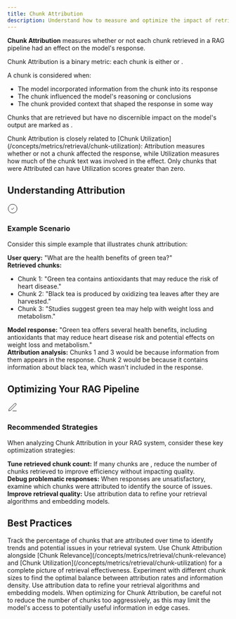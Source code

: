 ```yaml
---
title: Chunk Attribution
description: Understand how to measure and optimize the impact of retrieved chunks in your RAG pipeline
---
```



<DefinitionCard>
  <strong>Chunk Attribution</strong> measures whether or not each chunk retrieved in a RAG pipeline had an effect on the model's response.
</DefinitionCard>

Chunk Attribution is a binary metric: each chunk is either <Pill label="Attributed" /> or <Pill label="Not Attributed" />.

A chunk is considered <Pill label="Attributed" /> when:
- The model incorporated information from the chunk into its response
- The chunk influenced the model's reasoning or conclusions
- The chunk provided context that shaped the response in some way

Chunks that are retrieved but have no discernible impact on the model's output are marked as <Pill label="Not Attributed" />.

<Callout type="info">
  Chunk Attribution is closely related to [Chunk Utilization](/concepts/metrics/retrieval/chunk-utilization): Attribution measures whether or not a chunk affected the response, while Utilization measures how much of the chunk text was involved in the effect. Only chunks that were Attributed can have Utilization scores greater than zero.
</Callout>

## Understanding Attribution

<Card>
  <div style={{display: 'flex', alignItems: 'center', gap: '0.5rem', marginBottom: '0.75rem'}}>
    <div style={{fontSize: '1.25rem', color: 'var(--primary-color)'}}>
      <svg xmlns="http://www.w3.org/2000/svg" width="24" height="24" viewBox="0 0 24 24" fill="none" stroke="currentColor" strokeWidth="2" strokeLinecap="round" strokeLinejoin="round">
        <path d="M12 22c5.523 0 10-4.477 10-10S17.523 2 12 2 2 6.477 2 12s4.477 10 10 10z"></path>
        <path d="m9 12 2 2 4-4"></path>
      </svg>
    </div>
    <h3 style={{margin: 0, fontSize: '1.25rem', fontWeight: '600'}}>Example Scenario</h3>
  </div>
  
  Consider this simple example that illustrates chunk attribution:
      
  <div style={{marginTop: '1rem', paddingTop: '0.75rem', borderTop: '1px solid rgba(209, 213, 219, 0.33)'}}>
    <strong>User query:</strong> "What are the health benefits of green tea?"
  </div>
  
  <div style={{marginTop: '0.75rem', paddingTop: '0.75rem', borderTop: '1px solid rgba(209, 213, 219, 0.33)'}}>
    <strong>Retrieved chunks:</strong>
    <ul style={{marginTop: '0.5rem'}}>
      <li>Chunk 1: "Green tea contains antioxidants that may reduce the risk of heart disease."</li>
      <li>Chunk 2: "Black tea is produced by oxidizing tea leaves after they are harvested."</li>
      <li>Chunk 3: "Studies suggest green tea may help with weight loss and metabolism."</li>
    </ul>
  </div>
  
  <div style={{marginTop: '0.75rem', paddingTop: '0.75rem', borderTop: '1px solid rgba(209, 213, 219, 0.33)'}}>
    <strong>Model response:</strong> "Green tea offers several health benefits, including antioxidants that may reduce heart disease risk and potential effects on weight loss and metabolism."
  </div>
  
  <div style={{marginTop: '1rem', paddingTop: '0.75rem', borderTop: '1px solid rgba(209, 213, 219, 0.33)'}}>
    <strong>Attribution analysis:</strong> Chunks 1 and 3 would be <Pill label="Attributed" /> because information from them appears in the response. Chunk 2 would be <Pill label="Not Attributed" /> because it contains information about black tea, which wasn't included in the response.
  </div>
</Card>

## Optimizing Your RAG Pipeline

<Card>
  <div style={{display: 'flex', alignItems: 'center', gap: '0.5rem', marginBottom: '0.75rem'}}>
    <div style={{fontSize: '1.25rem', color: 'var(--primary-color)'}}>
      <svg xmlns="http://www.w3.org/2000/svg" width="24" height="24" viewBox="0 0 24 24" fill="none" stroke="currentColor" strokeWidth="2" strokeLinecap="round" strokeLinejoin="round">
        <path d="M12 20h9"></path><path d="M16.5 3.5a2.121 2.121 0 0 1 3 3L7 19l-4 1 1-4L16.5 3.5z"></path>
      </svg>
    </div>
    <h3 style={{margin: 0, fontSize: '1.25rem', fontWeight: '600'}}>Recommended Strategies</h3>
  </div>
  
  When analyzing Chunk Attribution in your RAG system, consider these key optimization strategies:
      
  <div style={{marginTop: '1rem', paddingTop: '0.75rem', borderTop: '1px solid rgba(209, 213, 219, 0.33)'}}>
    <strong>Tune retrieved chunk count:</strong> If many chunks are <Pill label="Not Attributed" />, reduce the number of chunks retrieved to improve efficiency without impacting quality.
  </div>
  
  <div style={{marginTop: '0.75rem', paddingTop: '0.75rem', borderTop: '1px solid rgba(209, 213, 219, 0.33)'}}>
    <strong>Debug problematic responses:</strong> When responses are unsatisfactory, examine which chunks were attributed to identify the source of issues.
  </div>
  
  <div style={{marginTop: '0.75rem', paddingTop: '0.75rem', borderTop: '1px solid rgba(209, 213, 219, 0.33)'}}>
    <strong>Improve retrieval quality:</strong> Use attribution data to refine your retrieval algorithms and embedding models.
  </div>
</Card>

## Best Practices

<CardGroup cols={2}>
  <Card title="Monitor Attribution Rates" icon="chart-line">
    Track the percentage of chunks that are attributed over time to identify trends and potential issues in your retrieval system.
  </Card>
  <Card title="Balance with Other Metrics" icon="scale-balanced">
    Use Chunk Attribution alongside [Chunk Relevance](/concepts/metrics/retrieval/chunk-relevance) and [Chunk Utilization](/concepts/metrics/retrieval/chunk-utilization) for a complete picture of retrieval effectiveness.
  </Card>
  <Card title="Optimize Chunk Size" icon="crop">
    Experiment with different chunk sizes to find the optimal balance between attribution rates and information density.
  </Card>
  <Card title="Improve Retrieval Quality" icon="filter">
    Use attribution data to refine your retrieval algorithms and embedding models.
  </Card>
</CardGroup>

<Note>
When optimizing for Chunk Attribution, be careful not to reduce the number of chunks too aggressively, as this may limit the model's access to potentially useful information in edge cases.
</Note>
